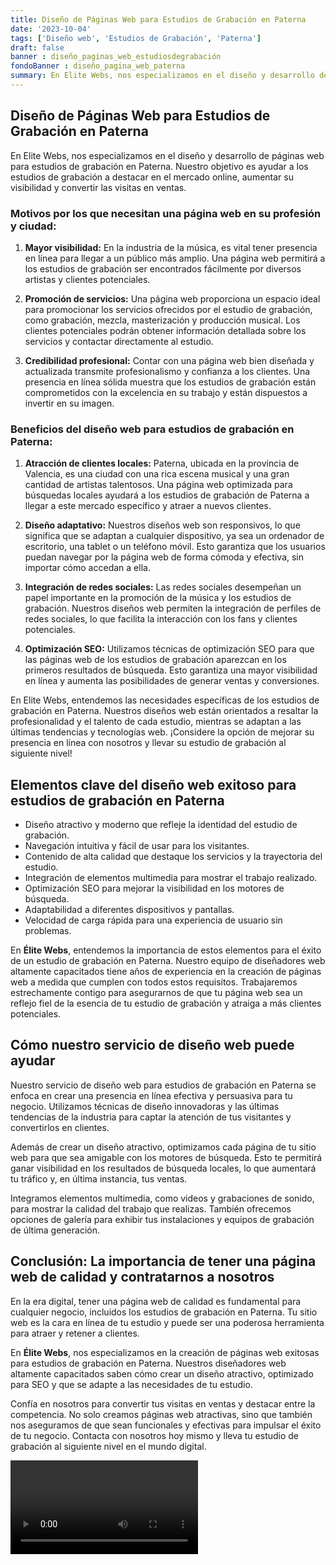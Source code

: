 ```yaml
---
title: Diseño de Páginas Web para Estudios de Grabación en Paterna
date: '2023-10-04'
tags: ['Diseño web', 'Estudios de Grabación', 'Paterna']
draft: false
banner : diseño_paginas_web_estudiosdegrabación
fondoBanner : diseño_pagina_web_paterna
summary: En Elite Webs, nos especializamos en el diseño y desarrollo de páginas web para estudios de grabación en Paterna. Nuestro objetivo es ayudar a los estudios de grabación a destacar en el mercado online, aumentar su visibilidad y convertir las visitas en ventas.
---
```


## **Diseño de Páginas Web para Estudios de Grabación en Paterna**

En Elite Webs, nos especializamos en el diseño y desarrollo de páginas web para estudios de grabación en Paterna. Nuestro objetivo es ayudar a los estudios de grabación a destacar en el mercado online, aumentar su visibilidad y convertir las visitas en ventas.

### **Motivos por los que necesitan una página web en su profesión y ciudad:**

1. **Mayor visibilidad:** En la industria de la música, es vital tener presencia en línea para llegar a un público más amplio. Una página web permitirá a los estudios de grabación ser encontrados fácilmente por diversos artistas y clientes potenciales.

2. **Promoción de servicios:** Una página web proporciona un espacio ideal para promocionar los servicios ofrecidos por el estudio de grabación, como grabación, mezcla, masterización y producción musical. Los clientes potenciales podrán obtener información detallada sobre los servicios y contactar directamente al estudio.

3. **Credibilidad profesional:** Contar con una página web bien diseñada y actualizada transmite profesionalismo y confianza a los clientes. Una presencia en línea sólida muestra que los estudios de grabación están comprometidos con la excelencia en su trabajo y están dispuestos a invertir en su imagen.

### **Beneficios del diseño web para estudios de grabación en Paterna:**

1. **Atracción de clientes locales:** Paterna, ubicada en la provincia de Valencia, es una ciudad con una rica escena musical y una gran cantidad de artistas talentosos. Una página web optimizada para búsquedas locales ayudará a los estudios de grabación de Paterna a llegar a este mercado específico y atraer a nuevos clientes.

2. **Diseño adaptativo:** Nuestros diseños web son responsivos, lo que significa que se adaptan a cualquier dispositivo, ya sea un ordenador de escritorio, una tablet o un teléfono móvil. Esto garantiza que los usuarios puedan navegar por la página web de forma cómoda y efectiva, sin importar cómo accedan a ella.

3. **Integración de redes sociales:** Las redes sociales desempeñan un papel importante en la promoción de la música y los estudios de grabación. Nuestros diseños web permiten la integración de perfiles de redes sociales, lo que facilita la interacción con los fans y clientes potenciales.

4. **Optimización SEO:** Utilizamos técnicas de optimización SEO para que las páginas web de los estudios de grabación aparezcan en los primeros resultados de búsqueda. Esto garantiza una mayor visibilidad en línea y aumenta las posibilidades de generar ventas y conversiones.

En Elite Webs, entendemos las necesidades específicas de los estudios de grabación en Paterna. Nuestros diseños web están orientados a resaltar la profesionalidad y el talento de cada estudio, mientras se adaptan a las últimas tendencias y tecnologías web. ¡Considere la opción de mejorar su presencia en línea con nosotros y llevar su estudio de grabación al siguiente nivel!

<GifSeo />

<Cta />

## Elementos clave del diseño web exitoso para estudios de grabación en Paterna

- Diseño atractivo y moderno que refleje la identidad del estudio de grabación.
- Navegación intuitiva y fácil de usar para los visitantes.
- Contenido de alta calidad que destaque los servicios y la trayectoria del estudio.
- Integración de elementos multimedia para mostrar el trabajo realizado.
- Optimización SEO para mejorar la visibilidad en los motores de búsqueda.
- Adaptabilidad a diferentes dispositivos y pantallas.
- Velocidad de carga rápida para una experiencia de usuario sin problemas.

En **Élite Webs**, entendemos la importancia de estos elementos para el éxito de un estudio de grabación en Paterna. Nuestro equipo de diseñadores web altamente capacitados tiene años de experiencia en la creación de páginas web a medida que cumplen con todos estos requisitos. Trabajaremos estrechamente contigo para asegurarnos de que tu página web sea un reflejo fiel de la esencia de tu estudio de grabación y atraiga a más clientes potenciales.

## Cómo nuestro servicio de diseño web puede ayudar

Nuestro servicio de diseño web para estudios de grabación en Paterna se enfoca en crear una presencia en línea efectiva y persuasiva para tu negocio. Utilizamos técnicas de diseño innovadoras y las últimas tendencias de la industria para captar la atención de tus visitantes y convertirlos en clientes.

Además de crear un diseño atractivo, optimizamos cada página de tu sitio web para que sea amigable con los motores de búsqueda. Esto te permitirá ganar visibilidad en los resultados de búsqueda locales, lo que aumentará tu tráfico y, en última instancia, tus ventas.

Integramos elementos multimedia, como videos y grabaciones de sonido, para mostrar la calidad del trabajo que realizas. También ofrecemos opciones de galería para exhibir tus instalaciones y equipos de grabación de última generación.

## Conclusión: La importancia de tener una página web de calidad y contratarnos a nosotros

En la era digital, tener una página web de calidad es fundamental para cualquier negocio, incluidos los estudios de grabación en Paterna. Tu sitio web es la cara en línea de tu estudio y puede ser una poderosa herramienta para atraer y retener a clientes.

En **Élite Webs**, nos especializamos en la creación de páginas web exitosas para estudios de grabación en Paterna. Nuestros diseñadores web altamente capacitados saben cómo crear un diseño atractivo, optimizado para SEO y que se adapte a las necesidades de tu estudio.

Confía en nosotros para convertir tus visitas en ventas y destacar entre la competencia. No solo creamos páginas web atractivas, sino que también nos aseguramos de que sean funcionales y efectivas para impulsar el éxito de tu negocio. Contacta con nosotros hoy mismo y lleva tu estudio de grabación al siguiente nivel en el mundo digital.

<Video />

<CtaBot job='Estudios de Grabación' city='Paterna'/>

<Gmaps query='Paterna+españa+maps' />
